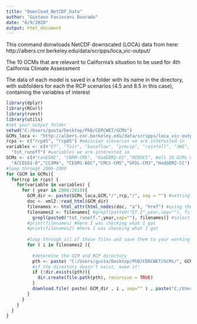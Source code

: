 ---
title: "Download_NetCDF_Data"
author: "Gustavo Facincani Dourado"
date: "8/9/2020"
output: html_document
---


This command donwloads NetCDF downscaled (LOCA) data from here: http://albers.cnr.berkeley.edu/data/scripps/loca_vic-output/

The 10 GCMs that are relevant to California's situation to be used for 4th California Climate Assessment

The data of each model is saved in a folder with its name in the directory, with subfolders for each the RCP scenarios (4.5 and 8.5 in this case), containing the variables of interest
```{r}
library(dplyr)
library(RCurl) 
library(rvest)
library(utils)
#set your output folder
setwd("C:/Users/gusta/Desktop/PhD/CERCWET/GCMs")
GCMs_loca <- "http://albers.cnr.berkeley.edu/data/scripps/loca_vic-output/"
rcps <- c("rcp45", "rcp85") #emission scenarios we are interested in
variables <- c(#"ET", "Tair", "baseflow", "precip", "rainfall", "SWE", "runoff", "snow_melt", "snowfall", 
  "tot_runoff") #variables we are interested in
GCMs <- c(#"CanESM2", "CNRM-CM5", "HadGEM2-ES","MIROC5", #all 10 GCMs we are interested in #these we already have
  "ACCESS1‐0","CCSM4", "CESM1-BGC","CMCC-CMS","GFDL-CM3","HadGEM2-CC") #these are the ones we need
#loop through 2006-2099
for (GCM in GCMs){
  for(rcp in rcps) {
    for(variable in variables) {
      for ( year in 2006:2010){
        GCM_dir <- paste(GCMs_loca,GCM,"/",rcp,"/", sep = "") #setting the path to find the data online
        doc <- xml2::read_html(GCM_dir)
        filenames <- html_attr(html_nodes(doc, "a"), "href") #using the website's structure to select the data we want in the available links
        filenames2 <- filenames[ #grepl(paste0("ET.2",year,sep=""), filenames) | grepl(paste0("Tair",year,sep=""), filenames)| grepl(paste0("baseflow" ,year,sep=""), filenames) | grepl(paste0("precip",year,sep="") , filenames) | grepl(paste0("rainfall" ,year,sep=""), filenames) | grepl(paste0("SWE",year,sep=""), filenames) | grepl(paste0("runoff",year,sep=""), filenames) | grepl(paste0("snow_melt",year,sep=""), filenames) | grepl(paste0("snowfall",year,sep=""), filenames) | 
          grepl(paste0("tot_runoff.",year,sep=""), filenames)] #selecting the names of each variable we want, so R downloads what we want
        #print(filenames) #here I was checking what I got
        #print(filenames2) #here I was checking what I got
        
        #loop through all of those files and save them to your working directory
        for ( i in filenames2 ){ 
          
          #determine the GCM and RCP directory
          pth <- paste( "C:/Users/gusta/Desktop/PhD/CERCWET/GCMs/", GCM,"/", rcp,"/" , sep="" )
          #if the directory doesn't exist, make it!
          if (!dir.exists(pth)){
            dir.create(file.path(pth), recursive = TRUE)
          }
          download.file( paste( GCM_dir , i , sep="" ) , paste("C:/Users/gusta/Desktop/PhD/CERCWET/GCMs/", GCM,"/", rcp,"/" , i, sep="" ) , mode="wb" )
        }	
      }
    }
  }
}



```
